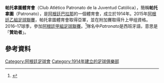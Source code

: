 {{noteta
|G1=南美球會
|G2=足球
}}
{{Infobox football club
| clubname   = 帕托拿圖<br>Patronato
| image      = [[File:Escudo_del_Club_Atlético_Patronato_de_la_Juventud_Católica.svg|180px]]
| fullname   = 天主教青年贊助者體育會<br>Club Atlético Patronato de la Juventud Católica
| shortname   = 贊助者
| nickname   = 紅黑<br>''Rojinegro'' ("Red and Black")
| founded    = {{Start date and years ago|df=yes|1914|2|1}}
| ground     = [[Estadio_Presbítero_Bartolomé_Grella|Estadio Presbítero Bartolomé Grella]]
| city       = [[阿根廷|阿根廷]][[恩特雷里奧斯省|恩特雷里奧斯省]][[巴拉那|巴拉那]]
| capacity   = 23,500
| chairman   = José Alberto Gómez
| manager    = Rubén Forestello
| league     = [[阿根廷足球甲級聯賽|阿根廷足球甲級聯賽]]
| season     = 2018–19
| position   = 阿甲，第 19 位
| website    = https://capatronato.com/
| pattern_la1=_patronato1617h|pattern_b1=_patronato1617h|pattern_ra1=_patronato1617h|pattern_sh1=_patronato1617h|pattern_so1= _socks
| leftarm1=000000|body1=000000|rightarm1=000000|shorts1=000000|socks1=FF0000
| pattern_la2=_Panam3(2)|pattern_b2=_patronato1617a|pattern_ra2=_lotto2|pattern_sh2=_patronato1617a|pattern_so2= _socks
| leftarm2=FFFFFF|body2=FFFFFF|rightarm2=FFFFFF|shorts2=FFFFFF|socks2=FFFFFF
}}
'''帕托拿圖體育會'''（Club Atlético Patronato de la Juventud Católica），簡稱'''帕托拿圖'''（Patronato），是[[阿根廷|阿根廷]][[巴拉那|巴拉那]]的一個體育會，成立於1914年。2015年[[阿根廷足球乙級聯賽|阿根廷乙組足球聯賽]]，帕托拿圖體育會取得亞軍，並在附加賽取得升上甲组資格。2016–17球季，參加[[阿根廷甲組足球聯賽|阿根廷甲組足球聯賽]]。<ref>{{Cite web |url=http://hk.apple.nextmedia.com/sports/art/20160829/19752536 |title=阿甲大勢：高隆升呢受讓發「維」|access-date=2016-11-08 |archive-date=2016-11-08 |archive-url=https://web.archive.org/web/20161108195416/http://hk.apple.nextmedia.com/sports/art/20160829/19752536 |dead-url=no }}</ref>隊名中''Patronato''是西班牙語，意思是「'''贊助者'''」。

==參考資料==
{{reflist}}

{{阿根廷足球甲级联赛}}

[[Category:阿根廷足球會|Category:阿根廷足球會]]
[[Category:1914年建立的足球俱樂部|Category:1914年建立的足球俱樂部]]